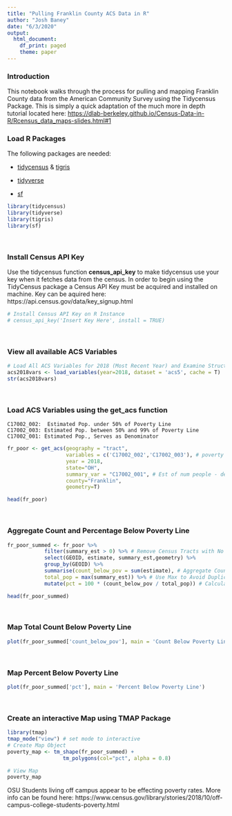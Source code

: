 ```yaml
---
title: "Pulling Franklin County ACS Data in R"
author: "Josh Baney"
date: "6/3/2020"
output:
  html_document:
    df_print: paged
    theme: paper
---
```


### Introduction

This notebook walks through the process for pulling and mapping Franklin County data from the American Community Survey using the Tidycensus Package.  This is simply a quick adaptation of the much more in depth tutorial located here:  <https://dlab-berkeley.github.io/Census-Data-in-R/Rcensus_data_maps-slides.html#1>


### Load R Packages

The following packages are needed:

- [tidycensus](https://walkerke.github.io/tidycensus) & [tigris](https://github.com/walkerke/tigris)

- [tidyverse](https://www.tidyverse.org/)
   
- [sf](https://r-spatial.github.io/sf/)

```r
library(tidycensus)
library(tidyverse) 
library(tigris)
library(sf)
```
<p>&nbsp;</p>
### Install Census API Key

Use the tidycensus function **census_api_key** to make tidycensus use your key when it fetches data from the census.
In order to begin using the TidyCensus package a Census API Key must be acquired and installed on machine. Key can be aquired here: https://api.census.gov/data/key_signup.html 

```r
# Install Census API Key on R Instance
# census_api_key('Insert Key Here', install = TRUE)
```
<p>&nbsp;</p>
### View all available ACS Variables\
```r
# Load All ACS Variables for 2018 (Most Recent Year) and Examine Structure
acs2018vars <- load_variables(year=2018, dataset = 'acs5', cache = T)
str(acs2018vars)
```
<p>&nbsp;</p>
### Load ACS Variables using the get_acs function

    C17002_002:  Estimated Pop. under 50% of Poverty Line
    C17002_003: Estimated Pop. between 50% and 99% of Poverty Line
    C17002_001: Estimated Pop., Serves as Denominator
```r

fr_poor <- get_acs(geography = "tract",  
                   variables = c('C17002_002','C17002_003'), # poverty variables
                   year = 2018,          
                   state="OH",
                   summary_var = "C17002_001", # Est of num people - denom
                   county="Franklin",
                   geometry=T)

```

```r
head(fr_poor)
```
<p>&nbsp;</p>
### Aggregate Count and Percentage Below Poverty Line
```r
fr_poor_summed <- fr_poor %>% 
            filter(summary_est > 0) %>% # Remove Census Tracts with No Population
            select(GEOID, estimate, summary_est,geometry) %>%
            group_by(GEOID) %>% 
            summarise(count_below_pov = sum(estimate), # Aggregate Count Below Poverty Line
            total_pop = max(summary_est)) %>% # Use Max to Avoid Duplicating Total Pop
            mutate(pct = 100 * (count_below_pov / total_pop)) # Calculate % Below Poverty Line

head(fr_poor_summed)
```
<p>&nbsp;</p>
### Map Total Count Below Poverty Line 
```r
plot(fr_poor_summed['count_below_pov'], main = 'Count Below Poverty Line')
```
<p>&nbsp;</p>
### Map Percent Below Poverty Line
```r
plot(fr_poor_summed['pct'], main = 'Percent Below Poverty Line')

```
<p>&nbsp;</p>
### Create an interactive Map using TMAP Package

```r
library(tmap)
tmap_mode("view") # set mode to interactive
# Create Map Object
poverty_map <- tm_shape(fr_poor_summed) +
                  tm_polygons(col="pct", alpha = 0.8) 
```

```r
# View Map
poverty_map
```

OSU Students living off campus appear to be effecting poverty rates.  More info can be found here: https://www.census.gov/library/stories/2018/10/off-campus-college-students-poverty.html